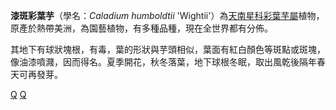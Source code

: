 {{多個問題|
{{POV|time=2012-07-11T13:46:28+00:00}}
{{unreferenced|time=2012-07-11T13:42:34+00:00}}
}}
{{ctm}}
{{Speciesbox
| taxon = Caladium humboldtii
| status = LC
| image = 漆班彩葉芋.jpg 
| image_caption = 漆班彩葉芋
| binomial_authority = ([[卡尔·林奈|L]].) {{le|Schott|Heinrich Wilhelm Schott}}
}}
'''漆斑彩葉芋'''（學名：''Caladium humboldtii'' 'Wightii'）為[[天南星科|天南星科]][[彩葉芋屬|彩葉芋屬]]植物，原產於熱帶美洲，為園藝植物，有多種品種，現在全世界都有分佈。

其地下有球狀塊根，有毒，葉的形狀與芋頭相似，葉面有紅白顏色等斑點或斑塊，像油漆噴濺，因而得名。夏季開花，秋冬落葉，地下球根冬眠，取出風乾後隔年春天可再發芽。

{{Taxonbar}}
[[Category:_彩葉芋屬|Q]]
[[Category:_卡尔·林奈命名的生物分类|Q]]